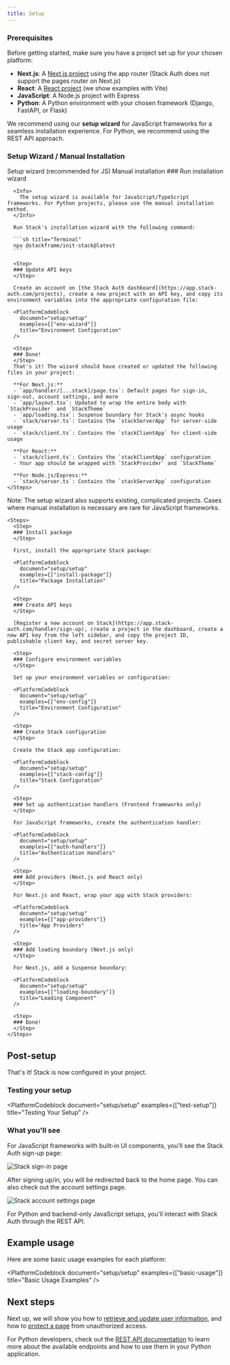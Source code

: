 ```yaml
---
title: Setup
---
```


### Prerequisites

Before getting started, make sure you have a project set up for your chosen platform:

- **Next.js**: A [Next.js project](https://nextjs.org/docs/getting-started/installation) using the app router (Stack Auth does not support the pages router on Next.js)
- **React**: A [React project](https://react.dev/learn/creating-a-react-app) (we show examples with Vite)
- **JavaScript**: A Node.js project with Express
- **Python**: A Python environment with your chosen framework (Django, FastAPI, or Flask)

We recommend using our **setup wizard** for JavaScript frameworks for a seamless installation experience. For Python, we recommend using the REST API approach.

### Setup Wizard / Manual Installation
<Tabs defaultValue="wizard">
  <TabsList>
    <TabsTrigger value="wizard">Setup wizard (recommended for JS)</TabsTrigger>
    <TabsTrigger value="manual">Manual installation</TabsTrigger>
  </TabsList>
  
  <TabsContent value="wizard">
    <Steps>
      <Step>
      ### Run installation wizard
      </Step>
      
      <Info>
        The setup wizard is available for JavaScript/TypeScript frameworks. For Python projects, please use the manual installation method.
      </Info>

      Run Stack's installation wizard with the following command:

      ```sh title="Terminal"
      npx @stackframe/init-stack@latest
      ```

      <Step>
      ### Update API keys
      </Step>
      
      Create an account on [the Stack Auth dashboard](https://app.stack-auth.com/projects), create a new project with an API key, and copy its environment variables into the appropriate configuration file:

      <PlatformCodeblock
        document="setup/setup"
        examples={["env-wizard"]}
        title="Environment Configuration"
      />

      <Step>
      ### Done!
      </Step>
      That's it! The wizard should have created or updated the following files in your project:

      **For Next.js:**
      - `app/handler/[...stack]/page.tsx`: Default pages for sign-in, sign-out, account settings, and more
      - `app/layout.tsx`: Updated to wrap the entire body with `StackProvider` and `StackTheme`
      - `app/loading.tsx`: Suspense boundary for Stack's async hooks
      - `stack/server.ts`: Contains the `stackServerApp` for server-side usage
      - `stack/client.ts`: Contains the `stackClientApp` for client-side usage

      **For React:**
      - `stack/client.ts`: Contains the `stackClientApp` configuration
      - Your app should be wrapped with `StackProvider` and `StackTheme`

      **For Node.js/Express:**
      - `stack/server.ts`: Contains the `stackServerApp` configuration
    </Steps>
  </TabsContent>
  
  <TabsContent value="manual">
    <Info>
      Note: The setup wizard also supports existing, complicated projects. Cases where manual installation is necessary are rare for JavaScript frameworks.
    </Info>

    <Steps>
      <Step>
      ### Install package
      </Step>
      
      First, install the appropriate Stack package:

      <PlatformCodeblock
        document="setup/setup"
        examples={["install-package"]}
        title="Package Installation"
      />

      <Step>
      ### Create API keys
      </Step>
      
      [Register a new account on Stack](https://app.stack-auth.com/handler/sign-up), create a project in the dashboard, create a new API key from the left sidebar, and copy the project ID, publishable client key, and secret server key.

      <Step>
      ### Configure environment variables
      </Step>
      
      Set up your environment variables or configuration:

      <PlatformCodeblock
        document="setup/setup"
        examples={["env-config"]}
        title="Environment Configuration"
      />

      <Step>
      ### Create Stack configuration
      </Step>
      
      Create the Stack app configuration:

      <PlatformCodeblock
        document="setup/setup"
        examples={["stack-config"]}
        title="Stack Configuration"
      />

      <Step>
      ### Set up authentication handlers (Frontend frameworks only)
      </Step>
      
      For JavaScript frameworks, create the authentication handler:

      <PlatformCodeblock
        document="setup/setup"
        examples={["auth-handlers"]}
        title="Authentication Handlers"
      />

      <Step>
      ### Add providers (Next.js and React only)
      </Step>

      For Next.js and React, wrap your app with Stack providers:

      <PlatformCodeblock
        document="setup/setup"
        examples={["app-providers"]}
        title="App Providers"
      />

      <Step>
      ### Add loading boundary (Next.js only)
      </Step>
      
      For Next.js, add a Suspense boundary:

      <PlatformCodeblock
        document="setup/setup"
        examples={["loading-boundary"]}
        title="Loading Component"
      />

      <Step>
      ### Done!
      </Step>
    </Steps>
  </TabsContent>
</Tabs>

## Post-setup

That's it! Stack is now configured in your project. 

### Testing your setup

<PlatformCodeblock
  document="setup/setup"
  examples={["test-setup"]}
  title="Testing Your Setup"
/>

### What you'll see

For JavaScript frameworks with built-in UI components, you'll see the Stack Auth sign-up page:

<img
  src="/imgs/sign-in.png"
  alt="Stack sign-in page"
  width={350}
  height={350}
  className="mx-auto block rounded-lg"
/>

After signing up/in, you will be redirected back to the home page. You can also check out the account settings page.

<img
  src="/imgs/account-settings.png"
  alt="Stack account settings page"
  className="mx-auto block rounded-lg"
/>

For Python and backend-only JavaScript setups, you'll interact with Stack Auth through the REST API.

## Example usage

Here are some basic usage examples for each platform:

<PlatformCodeblock
  document="setup/setup"
  examples={["basic-usage"]}
  title="Basic Usage Examples"
/>

## Next steps

Next up, we will show you how to [retrieve and update user information](./users.mdx), and how to [protect a page](./users.mdx#protecting-a-page) from unauthorized access.

For Python developers, check out the [REST API documentation](../rest-api/overview.mdx) to learn more about the available endpoints and how to use them in your Python application.
